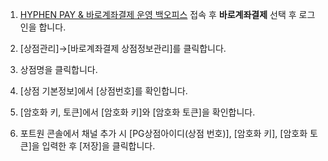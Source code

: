 


1. [HYPHEN PAY & 바로계좌결제 운영 백오피스](https://payadmin.hyphen.im/) 접속 후 **바로계좌결제** 선택 후
   로그인을 합니다.

   <Figure src={image1} caption="HYPHEN 백오피스 로그인 화면" />

2. \[상점관리]→\[바로계좌결제 상점정보관리]를 클릭합니다.
3. 상점명을 클릭합니다.

   <Figure src={image2} caption="HYPHEN [상점관리] - [상점정보관리] 예시 화면" />

4. \[상점 기본정보]에서 \[상점번호]를 확인합니다.

   <Figure src={image3} caption="HYPHEN [상점 기본정보] 예시 화면" />

5. \[암호화 키, 토큰]에서 \[암호화 키]와 \[암호화 토큰]을 확인합니다.

   <Figure src={image4} caption="HYPHEN [암호화 키, 토큰] 예시 화면" />

6. 포트원 콘솔에서 채널 추가 시 \[PG상점아이디(상점 번호)], \[암호화 키], \[암호화 토큰]을
   입력한 후 \[저장]을 클릭합니다.
